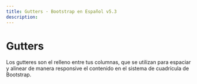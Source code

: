 ```yaml
---
title: Gutters · Bootstrap en Español v5.3
description: 
---
```

# Gutters

Los gutteres son el relleno entre tus columnas, que se utilizan para espaciar y alinear de manera responsive el contenido en el sistema de cuadrícula de Bootstrap.
